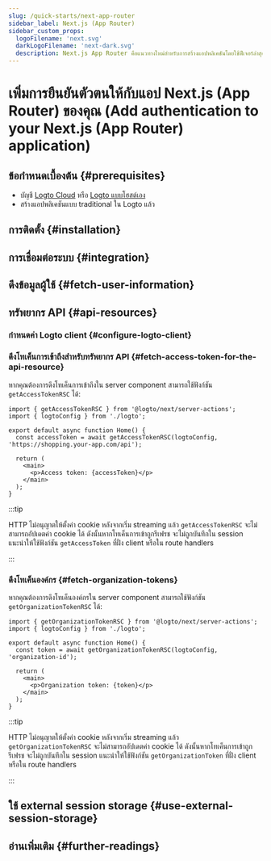 ```yaml
---
slug: /quick-starts/next-app-router
sidebar_label: Next.js (App Router)
sidebar_custom_props:
  logoFilename: 'next.svg'
  darkLogoFilename: 'next-dark.svg'
  description: Next.js App Router คือแนวทางใหม่สำหรับการสร้างแอปพลิเคชันโดยใช้ฟีเจอร์ล่าสุดของ React
---
```




# เพิ่มการยืนยันตัวตนให้กับแอป Next.js (App Router) ของคุณ (Add authentication to your Next.js (App Router) application)

<GuideTip />

## ข้อกำหนดเบื้องต้น \{#prerequisites}

- บัญชี [Logto Cloud](https://cloud.logto.io) หรือ [Logto แบบโฮสต์เอง](/introduction/set-up-logto-oss)
- สร้างแอปพลิเคชันแบบ traditional ใน Logto แล้ว

## การติดตั้ง \{#installation}

<Installation />

## การเชื่อมต่อระบบ \{#integration}

<Integration />

## ดึงข้อมูลผู้ใช้ \{#fetch-user-information}

<GetUserInformation />

## ทรัพยากร API \{#api-resources}

<ApiResourcesDescription />

### กำหนดค่า Logto client \{#configure-logto-client}

<ConfigApiResources />

### ดึงโทเค็นการเข้าถึงสำหรับทรัพยากร API \{#fetch-access-token-for-the-api-resource}

<FetchAccessTokenForApiResources />

หากคุณต้องการดึงโทเค็นการเข้าถึงใน server component สามารถใช้ฟังก์ชัน `getAccessTokenRSC` ได้:

```tsx title="app/page.tsx"
import { getAccessTokenRSC } from '@logto/next/server-actions';
import { logtoConfig } from './logto';

export default async function Home() {
  const accessToken = await getAccessTokenRSC(logtoConfig, 'https://shopping.your-app.com/api');

  return (
    <main>
      <p>Access token: {accessToken}</p>
    </main>
  );
}
```

:::tip

HTTP ไม่อนุญาตให้ตั้งค่า cookie หลังจากเริ่ม streaming แล้ว `getAccessTokenRSC` จะไม่สามารถอัปเดตค่า cookie ได้ ดังนั้นหากโทเค็นการเข้าถูกรีเฟรช จะไม่ถูกบันทึกใน session แนะนำให้ใช้ฟังก์ชัน `getAccessToken` ที่ฝั่ง client หรือใน route handlers

:::

### ดึงโทเค็นองค์กร \{#fetch-organization-tokens}

<FetchOrganizationTokenForUser />

หากคุณต้องการดึงโทเค็นองค์กรใน server component สามารถใช้ฟังก์ชัน `getOrganizationTokenRSC` ได้:

```tsx title="app/page.tsx"
import { getOrganizationTokenRSC } from '@logto/next/server-actions';
import { logtoConfig } from './logto';

export default async function Home() {
  const token = await getOrganizationTokenRSC(logtoConfig, 'organization-id');

  return (
    <main>
      <p>Organization token: {token}</p>
    </main>
  );
}
```

:::tip

HTTP ไม่อนุญาตให้ตั้งค่า cookie หลังจากเริ่ม streaming แล้ว `getOrganizationTokenRSC` จะไม่สามารถอัปเดตค่า cookie ได้ ดังนั้นหากโทเค็นการเข้าถูกรีเฟรช จะไม่ถูกบันทึกใน session แนะนำให้ใช้ฟังก์ชัน `getOrganizationToken` ที่ฝั่ง client หรือใน route handlers

:::

## ใช้ external session storage \{#use-external-session-storage}

<ExternalStorage />

## อ่านเพิ่มเติม \{#further-readings}

<FurtherReadings />
